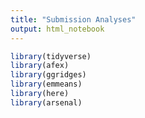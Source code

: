 ```yaml
---
title: "Submission Analyses"
output: html_notebook
---
```


```r
library(tidyverse)
library(afex)
library(ggridges)
library(emmeans)
library(here)
library(arsenal)
```

